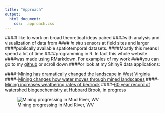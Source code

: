 ```yaml
---
title: "Approach"
output:
  html_document:
    css:  approach.css
---
```


####I like to work on broad theoretical ideas paired
####with analysis and visualization of data from 
#### *in situ* sensors at field sites and larger 
####publically available spatiotemporal datasets.
####Mostly this means I spend a lot of time 
####programming in R. In fact this whole website 
####was made using RMarkdown. For examples of my work
####you can go to my [github](https://github.com/matthewross07) or scroll down
####or look at my ShinyR data applications:

####-[Mining has dramatically changed the landscape in West Virginia](http://mtm-explore.web.duke.edu/)
####-[Mining changes how water moves through mined landscapes](http://mtm-hydro.web.duke.edu/)
####-[Mining increases weathering rates of bedrock](http://mtm-weathering.web.duke.edu/)
####-[60 year record of watershed biogeochemistry at Hubbard Brook, in progress](http://hubbardbrook-web.duke.edu/)

![Mining progressing in Mud River, WV](images/MR.gif)

